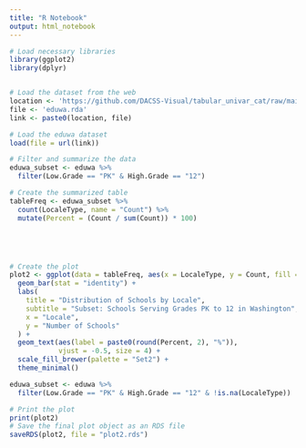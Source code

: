 ```yaml
---
title: "R Notebook"
output: html_notebook
---
```


```r
# Load necessary libraries
library(ggplot2)
library(dplyr)


# Load the dataset from the web
location <- 'https://github.com/DACSS-Visual/tabular_univar_cat/raw/main/data/'
file <- 'eduwa.rda'
link <- paste0(location, file)

# Load the eduwa dataset
load(file = url(link))

# Filter and summarize the data
eduwa_subset <- eduwa %>%
  filter(Low.Grade == "PK" & High.Grade == "12")

# Create the summarized table
tableFreq <- eduwa_subset %>%
  count(LocaleType, name = "Count") %>%
  mutate(Percent = (Count / sum(Count)) * 100)





# Create the plot
plot2 <- ggplot(data = tableFreq, aes(x = LocaleType, y = Count, fill = LocaleType)) +
  geom_bar(stat = "identity") +
  labs(
    title = "Distribution of Schools by Locale",
    subtitle = "Subset: Schools Serving Grades PK to 12 in Washington",
    x = "Locale",
    y = "Number of Schools"
  ) +
  geom_text(aes(label = paste0(round(Percent, 2), "%")), 
            vjust = -0.5, size = 4) +
  scale_fill_brewer(palette = "Set2") +
  theme_minimal()

eduwa_subset <- eduwa %>%
  filter(Low.Grade == "PK" & High.Grade == "12" & !is.na(LocaleType))

# Print the plot
print(plot2)
# Save the final plot object as an RDS file
saveRDS(plot2, file = "plot2.rds")
```


